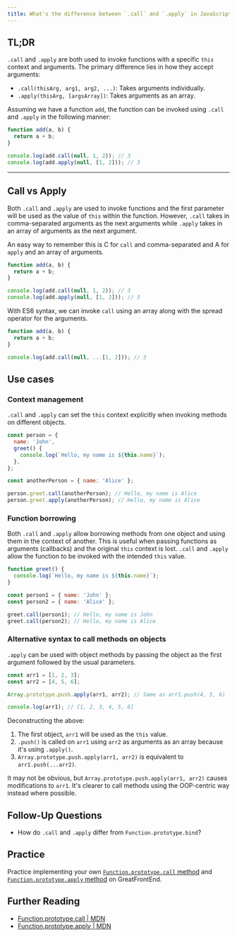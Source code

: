 ```yaml
---
title: What's the difference between `.call` and `.apply` in JavaScript?
---
```


## TL;DR

`.call` and `.apply` are both used to invoke functions with a specific `this` context and arguments. The primary difference lies in how they accept arguments:

- `.call(thisArg, arg1, arg2, ...)`: Takes arguments individually.
- `.apply(thisArg, [argsArray])`: Takes arguments as an array.

Assuming we have a function `add`, the function can be invoked using `.call` and `.apply` in the following manner:

```js
function add(a, b) {
  return a + b;
}

console.log(add.call(null, 1, 2)); // 3
console.log(add.apply(null, [1, 2])); // 3
```

---

## Call vs Apply

Both `.call` and `.apply` are used to invoke functions and the first parameter will be used as the value of `this` within the function. However, `.call` takes in comma-separated arguments as the next arguments while `.apply` takes in an array of arguments as the next argument.

An easy way to remember this is C for `call` and comma-separated and A for `apply` and an array of arguments.

```js
function add(a, b) {
  return a + b;
}

console.log(add.call(null, 1, 2)); // 3
console.log(add.apply(null, [1, 2])); // 3
```

With ES6 syntax, we can invoke `call` using an array along with the spread operator for the arguments.

```js
function add(a, b) {
  return a + b;
}

console.log(add.call(null, ...[1, 2])); // 3
```

## Use cases

### Context management

`.call` and `.apply` can set the `this` context explicitly when invoking methods on different objects.

```js
const person = {
  name: 'John',
  greet() {
    console.log(`Hello, my name is ${this.name}`);
  },
};

const anotherPerson = { name: 'Alice' };

person.greet.call(anotherPerson); // Hello, my name is Alice
person.greet.apply(anotherPerson); // Hello, my name is Alice
```

### Function borrowing

Both `.call` and `.apply` allow borrowing methods from one object and using them in the context of another. This is useful when passing functions as arguments (callbacks) and the original `this` context is lost. `.call` and `.apply` allow the function to be invoked with the intended `this` value.

```js
function greet() {
  console.log(`Hello, my name is ${this.name}`);
}

const person1 = { name: 'John' };
const person2 = { name: 'Alice' };

greet.call(person1); // Hello, my name is John
greet.call(person2); // Hello, my name is Alice
```

### Alternative syntax to call methods on objects

`.apply` can be used with object methods by passing the object as the first argument followed by the usual parameters.

```js
const arr1 = [1, 2, 3];
const arr2 = [4, 5, 6];

Array.prototype.push.apply(arr1, arr2); // Same as arr1.push(4, 5, 6)

console.log(arr1); // [1, 2, 3, 4, 5, 6]
```

Deconstructing the above:

1. The first object, `arr1` will be used as the `this` value.
2. `.push()` is called on `arr1` using `arr2` as arguments as an array because it's using `.apply()`.
3. `Array.prototype.push.apply(arr1, arr2)` is equivalent to `arr1.push(...arr2)`.

It may not be obvious, but `Array.prototype.push.apply(arr1, arr2)` causes modifications to `arr1`. It's clearer to call methods using the OOP-centric way instead where possible.

## Follow-Up Questions

- How do `.call` and `.apply` differ from `Function.prototype.bind`?

## Practice

Practice implementing your own [`Function.prototype.call` method](/questions/javascript/function-call) and [`Function.prototype.apply` method](/questions/javascript/function-apply) on GreatFrontEnd.

## Further Reading

- [Function.prototype.call | MDN](https://developer.mozilla.org/en-US/docs/Web/JavaScript/Reference/Global_Objects/Function/call)
- [Function.prototype.apply | MDN](https://developer.mozilla.org/en-US/docs/Web/JavaScript/Reference/Global_Objects/Function/apply)
